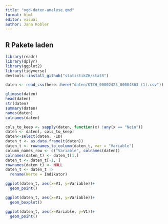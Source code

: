 ```yaml
---
title: "ogd-daten-analyse.qmd"
format: html
editor: visual
author: Jana Kobler
---
```


## R Pakete laden

```r
library(readr)
library(dplyr)
library(ggplot2)
library(tidyverse)
devtools::install_github("statistikZH/statR")
```

```r
daten <- read_csv(here::here("daten/KTZH_00002423_00004863 (1).csv"))

glimpse(daten)
head(daten)
str(daten)
summary(daten)
names(daten)
colnames(daten)


```

```r
cols_to_keep <- sapply(daten, function(x) !any(x == "Nein"))
daten <- daten[, cols_to_keep]
daten<-select(daten, -ID)
daten_t <- as.data.frame(t(daten))
daten_t <- rownames_to_column(daten_t, var = "Variable")
column_names_row <- c("Variable", colnames(daten))
colnames(daten_t) <- daten_t[1,]
daten_t <- daten_t[-1, ]
rownames(daten_t) <- NULL
daten_t <- daten_t |> 
  rename(Werte = Indikator)
```

```r
ggplot(daten_t, aes(x=V1, y=Variable))+
  geom_point()

ggplot(daten_t, aes(x=V1, y=Variable))+
  geom_boxplot()

ggplot(daten_t, aes(x=Variable, y=V1))+
  geom_point()
```

